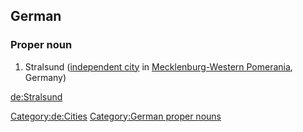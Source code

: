==German==
{{wikipedia}}
{{wikipedia|lang=de}}

===Proper noun===
{{head|de|proper nouns}}
# Stralsund ([[independent city]] in [[Mecklenburg-Western Pomerania]], Germany)
[[Category:de:Cities]]
[[Category:German proper nouns]]

[[de:Stralsund]]
